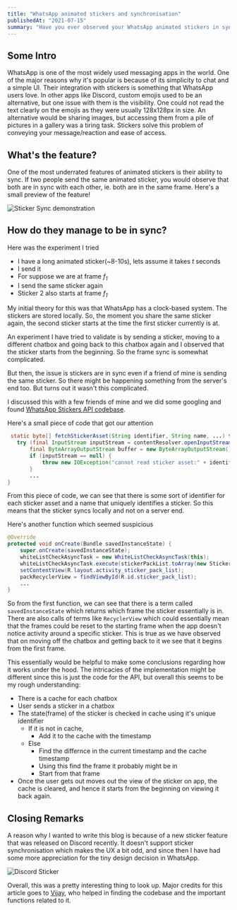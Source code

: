 ```yaml
---
title: "WhatsApp animated stickers and synchronisation"
publishedAt: "2021-07-15"
summary: "Have you ever observed your WhatsApp animated stickers in sync? I wanted to understand how it worked, and whether it was in sync for all users, and here's my observation."
---
```


## Some Intro

WhatsApp is one of the most widely used messaging apps in the world. One of the major reasons why it's popular is because of its simplicity to chat and a simple UI. Their integration with stickers is something that WhatsApp users love. In other apps like Discord, custom emojis used to be an alternative, but one issue with them is the visibility. One could not read the text clearly on the emojis as they were usually 128x128px in size. An alternative would be sharing images, but accessing them from a pile of pictures in a gallery was a tiring task. Stickers solve this problem of conveying your message/reaction and ease of access. 

## What's the feature?

One of the most underrated features of animated stickers is their ability to sync. If two people send the same animated sticker, you would observe that both are in sync with each other, ie. both are in the same frame. Here's a small preview of the feature!

![Sticker Sync demonstration](/blogs/whatsapp_stickers/e1.gif)

## How do they manage to be in sync?

Here was the experiment I tried
- I have a long animated sticker(~8-10s), lets assume it takes _t_ seconds
- I send it
- For suppose we are at frame _f<sub>1</sub>_
- I send the same sticker again
- Sticker 2 also starts at frame _f<sub>1</sub>_

My initial theory for this was that WhatsApp has a clock-based system. The stickers are stored locally. So, the moment you share the same sticker again, the second sticker starts at the time the first sticker currently is at.

An experiment I have tried to validate is by sending a sticker, moving to a different chatbox and going back to this chatbox again and I observed that the sticker starts from the beginning. So the frame sync is somewhat complicated.

But then, the issue is stickers are in sync even if a friend of mine is sending the same sticker. So there might be happening something from the server's end too. But turns out it wasn't this complicated.

I discussed this with a few friends of mine and we did some googling and found [WhatsApp Stickers API codebase](https://github.com/WhatsApp/stickers). 

 Here's a small piece of code that got our attention

 ```java:StickerPackLoader.java
  static byte[] fetchStickerAsset(String identifier, String name, ...) throws IOException {
    try (final InputStream inputStream = contentResolver.openInputStream(getStickerAssetUri(identifier, name));
        final ByteArrayOutputStream buffer = new ByteArrayOutputStream()) {
        if (inputStream == null) {
            throw new IOException("cannot read sticker asset:" + identifier + "/" + name);
        }
        ...
}
```

From this piece of code, we can see that there is some sort of identifier for each sticker asset and a name that uniquely identifies a sticker. So this means that the sticker syncs locally and not on a server end. 

Here's another function which seemed suspicious

```java:StickerPackListActivity.java
@Override
protected void onCreate(Bundle savedInstanceState) {
    super.onCreate(savedInstanceState);
    whiteListCheckAsyncTask = new WhiteListCheckAsyncTask(this);
    whiteListCheckAsyncTask.execute(stickerPackList.toArray(new StickerPack[0]));
    setContentView(R.layout.activity_sticker_pack_list);
    packRecyclerView = findViewById(R.id.sticker_pack_list);
    ...
}
```

So from the first function, we can see that there is a term called `savedInstanceState` which returns which frame the sticker essentially is in. There are also calls of terms like `RecyclerView` which could essentially mean that the frames could be reset to the starting frame when the app doesn't notice activity around a specific sticker. This is true as we have observed that on moving off the chatbox and getting back to it we see that it begins from the first frame.

This essentially would be helpful to make some conclusions regarding how it works under the hood. The intricacies of the implementation might be different since this is just the code for the API, but overall this seems to be my rough understanding:

- There is a cache for each chatbox 
- User sends a sticker in a chatbox
- The state(frame) of the sticker is checked in cache using it's unique identifier
  - If it is not in cache, 
      - Add it to the cache with the timestamp
  - Else
      - Find the differnce in the current timestamp and the cache timestamp
      - Using this find the frame it probably might be in 
      - Start from that frame
- Once the user gets out moves out the view of the sticker on app,  the cache is cleared, and hence it starts from the beginning on viewing it back again.

## Closing Remarks

A reason why I wanted to write this blog is because of a new sticker feature that was released on Discord recently. It doesn't support sticker synchronisation which makes the UX a bit odd, and since then I have had some more appreciation for the tiny design decision in WhatsApp.

![Discord Sticker](/blogs/whatsapp_stickers/e2.gif)

Overall, this was a pretty interesting thing to look up. Major credits for this article goes to [Vijay](https://twitter.com/Vijay73893478), who helped in finding the codebase and the important functions related to it.
